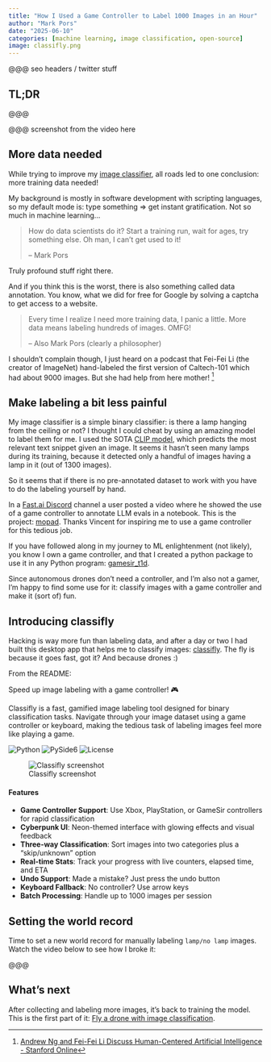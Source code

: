 ```yaml
---
title: "How I Used a Game Controller to Label 1000 Images in an Hour"
author: "Mark Pors"
date: "2025-06-10"
categories: [machine learning, image classification, open-source]
image: classifly.png
---
```


@@@ seo headers / twitter stuff

::: {.callout-tip collapse="true"}
## TL;DR
@@@
:::

@@@ screenshot from the video here

## More data needed

While trying to improve my [image classifier](../fly-drone-with-image-classification/), all roads led to one conclusion: more training data needed!

My background is mostly in software development with scripting languages, so my default mode is: type something => get instant gratification. Not so much in machine learning...

> How do data scientists do it? Start a training run, wait for ages, try something else. Oh man, I can't get used to it!
>
> -- Mark Pors

Truly profound stuff right there.

And if you think this is the worst, there is also something called data annotation. You know, what we did for free for Google by solving a captcha to get access to a website.

> Every time I realize I need more training data, I panic a little. More data means labeling hundreds of images. OMFG!
>
> -- Also Mark Pors (clearly a philosopher)

I shouldn't complain though, I just heard on a podcast that Fei-Fei Li (the creator of ImageNet) hand-labeled the first version of Caltech-101 which had about 9000 images. But she had help from here mother! [^1]

## Make labeling a bit less painful

My image classifier is a simple binary classifier: is there a lamp hanging from the ceiling or not? I thought I could cheat by using an amazing model to label them for me. I used the SOTA [CLIP model](https://github.com/openai/CLIP){target="_blank"}, which predicts the most relevant text snippet given an image. It seems it hasn't seen many lamps during its training, because it detected only a handful of images having a lamp in it (out of 1300 images).

So it seems that if there is no pre-annotated dataset to work with you have to do the labeling yourself by hand.

In a [Fast.ai Discord](https://discord.com/invite/V4w5ACA8Dj){target="_blank"} channel a user posted a video where he showed the use of a game controller to annotate LLM evals in a notebook. This is the project: [mopad](https://github.com/koaning/mopad){target="_blank"}. Thanks Vincent for inspiring me to use a game controller for this tedious job.

If you have followed along in my journey to ML enlightenment (not likely), you know I own a game controller, and that I created a python package to use it in any Python program: [gamesir_t1d](https://github.com/pors/gamesir_t1d/){target="_blank"}.

Since autonomous drones don't need a controller, and I'm also not a gamer, I'm happy to find some use for it: classify images with a game controller and make it (sort of) fun.

## Introducing classifly

Hacking is way more fun than labeling data, and after a day or two I had built this desktop app that helps me to classify images: [classifly](https://github.com/pors/classifly){target="_blank"}. The fly is because it goes fast, got it? And because drones :)

From the README:

Speed up image labeling with a game controller! 🎮

Classifly is a fast, gamified image labeling tool designed for binary classification tasks. Navigate through your image dataset using a game controller or keyboard, making the tedious task of labeling images feel more like playing a game.

![Python](https://img.shields.io/badge/python-3.8+-blue.svg)
![PySide6](https://img.shields.io/badge/PySide6-6.9.0-green.svg)
![License](https://img.shields.io/badge/license-MIT-blue.svg)

![Classifly screenshot](classifly.png)

#### Features

- **Game Controller Support**: Use Xbox, PlayStation, or GameSir controllers for rapid classification
- **Cyberpunk UI**: Neon-themed interface with glowing effects and visual feedback
- **Three-way Classification**: Sort images into two categories plus a "skip/unknown" option
- **Real-time Stats**: Track your progress with live counters, elapsed time, and ETA
- **Undo Support**: Made a mistake? Just press the undo button
- **Keyboard Fallback**: No controller? Use arrow keys
- **Batch Processing**: Handle up to 1000 images per session

## Setting the world record

Time to set a new world record for manually labeling `lamp/no lamp` images. Watch the video below to see how I broke it:

@@@



## What's next

After collecting and labeling more images, it's back to training the model. This is the first part of it: [Fly a drone with image classification](../fly-drone-with-image-classification/).

 [^1]: [Andrew Ng and Fei-Fei Li Discuss Human-Centered Artificial Intelligence - Stanford Online](https://www.youtube.com/watch?v=UNhC6Ox0T0o)